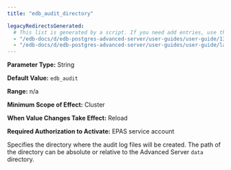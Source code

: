```yaml
---
title: "edb_audit_directory"

legacyRedirectsGenerated:
  # This list is generated by a script. If you need add entries, use the `legacyRedirects` key.
  - "/edb-docs/d/edb-postgres-advanced-server/user-guides/user-guide/13/edb_audit_directory.html"
  - "/edb-docs/d/edb-postgres-advanced-server/user-guides/user-guide/latest/edb_audit_directory.html"
---
```


<div id="edb_audit_directory" class="registered_link"></div>

**Parameter Type:** String

**Default Value:** `edb_audit`

**Range:** n/a

**Minimum Scope of Effect:** Cluster

**When Value Changes Take Effect:** Reload

**Required Authorization to Activate:** EPAS service account

Specifies the directory where the audit log files will be created. The path of the directory can be absolute or relative to the Advanced Server `data` directory.
